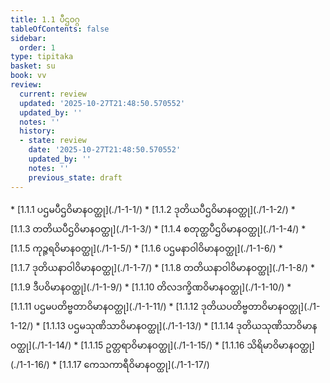```yaml
---
title: 1.1 ပီဌဝဂ္ဂ
tableOfContents: false
sidebar:
  order: 1
type: tipitaka
basket: su
book: vv
review:
  current: review
  updated: '2025-10-27T21:48:50.570552'
  updated_by: ''
  notes: ''
  history:
  - state: review
    date: '2025-10-27T21:48:50.570552'
    updated_by: ''
    notes: ''
    previous_state: draft
---
```



<ReviewStatus review={frontmatter.review} showDetails={true} />

<HypothesisAnnotation frontmatter={frontmatter} />

<DynamicBreadcrumb />



<TableOfContents book="vv" section="1.1">
* [1.1.1 ပဌမပီဌဝိမာနဝတ္ထု](./1-1-1/)
* [1.1.2 ဒုတိယပီဌဝိမာနဝတ္ထု](./1-1-2/)
* [1.1.3 တတိယပီဌဝိမာနဝတ္ထု](./1-1-3/)
* [1.1.4 စတုတ္ထပီဌဝိမာနဝတ္ထု](./1-1-4/)
* [1.1.5 ကုဉ္ဇရဝိမာနဝတ္ထု](./1-1-5/)
* [1.1.6 ပဌမနာဝါဝိမာနဝတ္ထု](./1-1-6/)
* [1.1.7 ဒုတိယနာဝါဝိမာနဝတ္ထု](./1-1-7/)
* [1.1.8 တတိယနာဝါဝိမာနဝတ္ထု](./1-1-8/)
* [1.1.9 ဒီပဝိမာနဝတ္ထု](./1-1-9/)
* [1.1.10 တိလဒက္ခိဏဝိမာနဝတ္ထု](./1-1-10/)
* [1.1.11 ပဌမပတိဗ္ဗတာဝိမာနဝတ္ထု](./1-1-11/)
* [1.1.12 ဒုတိယပတိဗ္ဗတာဝိမာနဝတ္ထု](./1-1-12/)
* [1.1.13 ပဌမသုဏိသာဝိမာနဝတ္ထု](./1-1-13/)
* [1.1.14 ဒုတိယသုဏိသာဝိမာနဝတ္ထု](./1-1-14/)
* [1.1.15 ဥတ္တရာဝိမာနဝတ္ထု](./1-1-15/)
* [1.1.16 သိရိမာဝိမာနဝတ္ထု](./1-1-16/)
* [1.1.17 ကေသကာရီဝိမာနဝတ္ထု](./1-1-17/)
</TableOfContents>